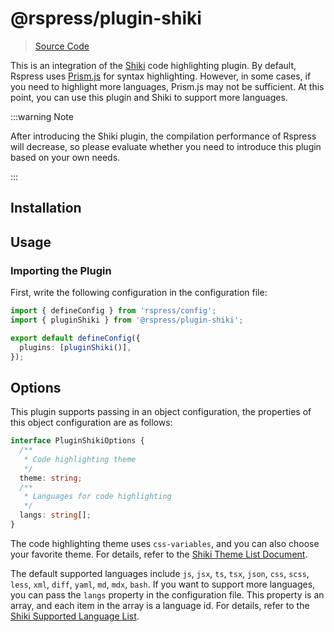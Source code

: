 # @rspress/plugin-shiki

> [Source Code](https://github.com/web-infra-dev/rspress/tree/main/packages/plugin-shiki)

This is an integration of the [Shiki](https://github.com/shikijs/shiki) code highlighting plugin. By default, Rspress uses [Prism.js](https://prismjs.com/) for syntax highlighting. However, in some cases, if you need to highlight more languages, Prism.js may not be sufficient. At this point, you can use this plugin and Shiki to support more languages.

:::warning Note

After introducing the Shiki plugin, the compilation performance of Rspress will decrease, so please evaluate whether you need to introduce this plugin based on your own needs.

:::

## Installation


<PackageManagerTabs command="add @rspress/plugin-shiki -D" />

## Usage

### Importing the Plugin

First, write the following configuration in the configuration file:

```ts title="rspress.config.ts"
import { defineConfig } from 'rspress/config';
import { pluginShiki } from '@rspress/plugin-shiki';

export default defineConfig({
  plugins: [pluginShiki()],
});
```

## Options

This plugin supports passing in an object configuration, the properties of this object configuration are as follows:

```ts
interface PluginShikiOptions {
  /**
   * Code highlighting theme
   */
  theme: string;
  /**
   * Languages for code highlighting
   */
  langs: string[];
}
```

The code highlighting theme uses `css-variables`, and you can also choose your favorite theme. For details, refer to the [Shiki Theme List Document](https://github.com/shikijs/shiki/blob/main/docs/themes.md).

The default supported languages include `js`, `jsx`, `ts`, `tsx`, `json`, `css`, `scss`, `less`, `xml`, `diff`, `yaml`, `md`, `mdx`, `bash`. If you want to support more languages, you can pass the `langs` property in the configuration file. This property is an array, and each item in the array is a language id. For details, refer to the [Shiki Supported Language List](https://github.com/shikijs/shiki/blob/main/docs/languages.md).

